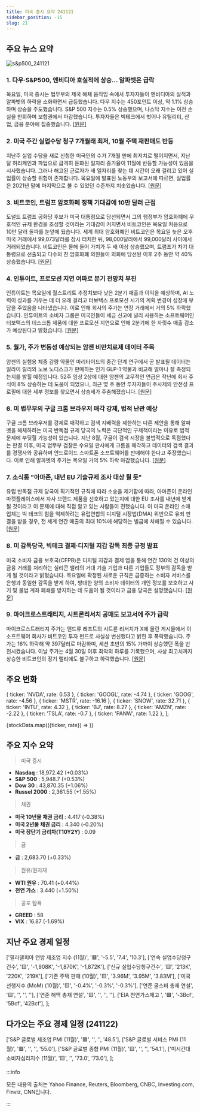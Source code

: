 ```yaml
---
title: 미국 증시 요약 241121
sidebar_position: -15
slug: 21
---
```


## 주요 뉴스 요약

![s&p500_241121](/map/241121.png)

### 1. **다우·S&P500, 엔비디아 호실적에 상승... 알파벳은 급락**

목요일, 미국 증시는 법무부의 제국 해체 움직임 속에서 투자자들이 엔비디아의 실적과 알파벳의 하락을 소화하면서 급등했습니다. 다우 지수는 450포인트 이상, 약 1.1% 상승하며 상승을 주도했습니다. S&P 500 지수는 0.5% 상승했으며, 나스닥 지수는 이전 손실을 만회하며 보합권에서 마감했습니다. 투자자들은 빅테크에서 벗어나 유틸리티, 산업, 금융 분야에 집중했습니다. [[원문]](https://finance.yahoo.com/news/live/stock-market-today-dow-sp-500-jump-after-nvidia-earnings-while-alphabet-tumbles-172831555.html)

### 2. **미국 주간 실업수당 청구 7개월래 최저, 10월 주택 재판매도 반등**

지난주 실업 수당을 새로 신청한 미국인의 수가 7개월 만에 최저치로 떨어지면서, 지난달 허리케인과 파업으로 급격히 둔화된 일자리 증가율이 11월에 반등할 가능성이 있음을 시사했습니다. 그러나 해고된 근로자가 새 일자리를 찾는 데 시간이 오래 걸리고 있어 실업률이 상승할 위험이 존재합니다. 목요일에 발표된 노동부의 보고서에 따르면, 실업률은 2021년 말에 마지막으로 볼 수 있었던 수준까지 치솟았습니다. [[원문]](https://www.reuters.com/markets/us/us-weekly-jobless-claims-unexpectedly-fall-2024-11-21/)

### 3. **비트코인, 트럼프 암호화폐 정책 기대감에 10만 달러 근접**

도널드 트럼프 공화당 후보가 미국 대통령으로 당선되면서 그의 행정부가 암호화폐에 우호적인 규제 환경을 조성할 것이라는 기대감이 커지면서 비트코인은 목요일 처음으로 10만 달러 돌파를 눈앞에 뒀습니다. 세계 최대 암호화폐인 비트코인은 목요일 늦은 오후 미국 거래에서 99,073달러를 잠시 터치한 뒤, 98,000달러에서 99,000달러 사이에서 거래되었습니다. 비트코인은 올해 들어 가치가 두 배 이상 상승했으며, 트럼프가 차기 대통령으로 선출되고 다수의 친 암호화폐 의원들이 의회에 당선된 이후 2주 동안 약 40% 상승했습니다. [[원문]](https://www.reuters.com/technology/bitcoin-breaks-95000-first-time-optimism-over-trump-crypto-plans-2024-11-21/)

### 4. **인튜이트, 프로모션 지연 여파로 분기 전망치 부진**

인튜이트는 목요일에 월스트리트 추정치보다 낮은 2분기 매출과 이익을 예상하며, AI 노력이 성과를 거두는 데 더 오래 걸리고 터보택스 프로모션 시기의 계획 변경이 성장에 부담을 주었음을 나타냈습니다. 이로 인해 회사의 주가는 연장 거래에서 거의 5% 하락했습니다. 인튜이트의 소비자 그룹은 미국인들이 세금 신고에 널리 사용하는 소프트웨어인 터보택스의 데스크톱 제품에 대한 프로모션 지연으로 인해 2분기에 한 자릿수 매출 감소가 예상된다고 밝혔습니다. [[원문]](https://www.reuters.com/technology/intuit-forecasts-quarterly-results-below-estimates-weak-demand-promotions-delay-2024-11-21/)

### 5. **월가, 주가 변동성 예상되는 암젠 비만치료제 데이터 주목**

암젠의 실험용 체중 감량 약물인 마리타이드의 중간 단계 연구에서 곧 발표될 데이터는 일라이 릴리와 노보 노디스크가 판매하는 인기 GLP-1 약물과 비교해 얼마나 잘 측정되는지를 밝힐 예정입니다. 52주 임상 2상에 대한 암젠의 고무적인 언급은 작년에 회사 주식이 8% 상승하는 데 도움이 되었으나, 최근 몇 주 동안 투자자들이 주사제의 안전성 프로필에 대한 세부 정보를 찾으면서 상승세가 주춤해졌습니다. [[원문]](https://www.reuters.com/business/healthcare-pharmaceuticals/wall-street-awaits-amgen-weight-loss-drug-data-expected-move-shares-2024-11-21/)

### 6. **미 법무부의 구글 크롬 브라우저 매각 강제, 법적 난관 예상**

구글 크롬 브라우저를 강제로 매각하고 검색 지배력을 제한하는 다른 제안을 통해 알파벳을 해체하려는 미국 반독점 규제 당국의 노력은 극단적인 구제책이라는 이유로 법적 문제에 부딪힐 가능성이 있습니다. 지난 8월, 구글이 검색 시장을 불법적으로 독점했다는 판결 이후, 미국 법무부 검찰은 수요일 판사에게 크롬을 매각하고 데이터와 검색 결과를 경쟁사와 공유하며 안드로이드 스마트폰 소프트웨어를 판매해야 한다고 주장했습니다. 이로 인해 알파벳의 주가는 목요일 거의 5% 하락 마감했습니다. [[원문]](https://www.reuters.com/technology/legal-hurdles-ahead-googles-forced-sale-chrome-2024-11-21/)

### 7. **소식통 "아마존, 내년 EU 기술규제 조사 대상 될 듯"**

유럽 반독점 규제 당국이 획기적인 규칙에 따라 소송을 제기함에 따라, 아마존이 온라인 마켓플레이스에서 자사 브랜드 제품을 선호하고 있는지에 대한 EU 조사를 내년에 받게 될 것이라고 이 문제에 대해 직접 알고 있는 사람들이 전했습니다. 이 미국 온라인 소매업체는 빅 테크의 힘을 억제하려는 유럽연합의 디지털 시장법(DMA) 위반으로 유죄 판결을 받을 경우, 전 세계 연간 매출의 최대 10%에 해당하는 벌금에 처해질 수 있습니다. [[원문]](https://www.reuters.com/technology/amazon-likely-face-investigation-under-eu-tech-rules-next-year-sources-say-2024-11-21/)

### 8. **미 감독당국, 빅테크 결제·디지털 지갑 감독 최종 규정 발표**

미국 소비자 금융 보호국(CFPB)은 디지털 지갑과 결제 앱을 통해 연간 130억 건 이상의 금융 거래를 처리하는 실리콘 밸리의 거대 기술 기업과 다른 기업들도 정부의 감독을 받게 될 것이라고 밝혔습니다. 목요일에 확정된 새로운 규칙은 급증하는 소비자 서비스를 은행과 동일한 감독을 받게 하여, 방대한 양의 소비자 데이터의 개인 정보를 보호하고 사기 및 불법 계좌 폐쇄를 방지하는 데 도움이 될 것이라고 금융 당국은 설명했습니다. [[원문]](https://www.reuters.com/technology/us-watchdog-issues-final-rule-supervise-big-tech-payments-digital-wallets-2024-11-21/)

### 9. **마이크로스트래티지, 시트론리서치 공매도 보고서에 주가 급락**

마이크로스트래티지 주가는 앤드류 레프트의 시트론 리서치가 X에 올린 게시물에서 이 소프트웨어 회사가 비트코인 투자 펀드로 사실상 변신했다고 밝힌 후 폭락했습니다. 주가는 16% 하락해 약 397달러로 마감하며, 세션 초반의 15% 가까이 상승했던 폭을 반전시켰습니다. 이날 주가는 4월 30일 이후 최악의 하루를 기록했으며, 사상 최고치까지 상승한 비트코인의 장기 랠리에도 불구하고 하락했습니다. [[원문]](https://www.bloomberg.com/news/articles/2024-11-21/microstrategy-tumbles-after-citron-research-shorts-the-stock?srnd=phx-markets&embedded-checkout=true)

## 주요 변화

  { ticker: 'NVDA', rate: 0.53 },
  { ticker: 'GOOGL', rate: -4.74 },
  { ticker: 'GOOG', rate: -4.56 },
  { ticker: 'MSTR', rate: -16.16 },
  { ticker: 'SNOW', rate: 32.71 },
  { ticker: 'INTU', rate: 4.32 },
  { ticker: 'BJ', rate: 8.27 },
  { ticker: 'AMZN', rate: -2.22 },
  { ticker: 'TSLA', rate: -0.7 },
  { ticker: 'PANW', rate: 1.22 },
];

{stockData.map(({ticker, rate}) => <StockCardMini key={ticker} ticker={ticker} rate={rate}></StockCardMini>)}

## 주요 지수 요약

> 미국 증시

- **Nasdaq** : 18,972.42 (+0.03%)
- **S&P 500** : 5,948.7 (+0.53%)
- **Dow 30** : 43,870.35 (+1.06%)
- **Russel 2000** : 2,361.55 (+1.55%)

> 채권

- **미국 10년물 채권 금리** : 4.417 (-0.38%)
- **미국 2년물 채권 금리** : 4.340 (-0.20%)
- **미국 장단기 금리차(T10Y2Y)** : 0.09

> 금

- **금** : 2,683.70 (+0.33%)

> 원유/원자재

- **WTI 원유** : 70.41 (+0.44%)
- **천연 가스** : 3.440 (+1.50%)

> 공포 탐욕

- **GREED** : 58
- **VIX** : 16.87 (-1.69%)

## 지난 주요 경제 일정

  ['필라델피아 연방 제조업 지수 (11월)', '🟥', '-5.5', '7.4', '10.3'],
  ['연속 실업수당청구건수', '🟨', '-1,908K', '-1,870K', '-1,872K'],
  ['신규 실업수당청구건수', '🟨', '213K', '220K', '219K'],
  ['기존 주택 판매 (10월)', '🟨', '3.96M', '3.95M', '3.83M'],
  ['미국 선행지수 (MoM) (10월)', '🟨', '-0.4%', '-0.3%', '-0.3%'],
  ['연준 굴스비 총재 연설', '🟨', '', '', ''],
  ['연준 해맥 총재 연설', '🟨', '', '', ''],
  ['EIA 천연가스재고 ', '🟩', '-3Bcf', '5Bcf', '42Bcf'],
];

<EconomicCalendar data={eventsData} />

## 다가오는 주요 경제 일정 (241122)

  ['S&P 글로벌 제조업 PMI (11월)', '🟥', '', '', '48.5'],
  ['S&P 글로벌 서비스 PMI (11월)', '🟥', '', '', '55.0'],
  ['S&P 글로벌 종합 PMI (11월)', '🟨', '', '', '54.1'],
  ['미시간대 소비자심리지수 (11월)', '🟨', '', '73.0', '73.0'],
];

<EconomicCalendar data={nextEventsData} />

:::info

모든 내용의 출처는 Yahoo Finance, Reuters, Bloomberg, CNBC, Investing.com, Finviz, CNN입니다.

:::
